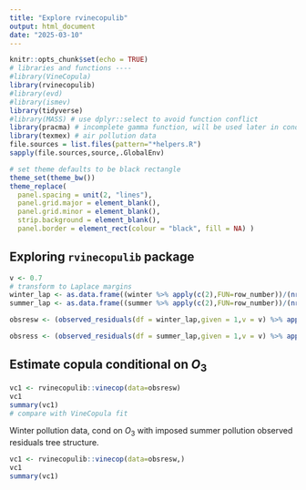 ```yaml
---
title: "Explore rvinecopulib"
output: html_document
date: "2025-03-10"
---
```


```r
knitr::opts_chunk$set(echo = TRUE)
# libraries and functions ----
#library(VineCopula)
library(rvinecopulib)
#library(evd)
#library(ismev)
library(tidyverse)
#library(MASS) # use dplyr::select to avoid function conflict
library(pracma) # incomplete gamma function, will be used later in cond.ext.model for modelling the residual margins
library(texmex) # air pollution data
file.sources = list.files(pattern="*helpers.R")
sapply(file.sources,source,.GlobalEnv)

# set theme defaults to be black rectangle
theme_set(theme_bw())
theme_replace(
  panel.spacing = unit(2, "lines"),
  panel.grid.major = element_blank(),
  panel.grid.minor = element_blank(),
  strip.background = element_blank(),
  panel.border = element_rect(colour = "black", fill = NA) )
```

## Exploring `rvinecopulib` package

```r
v <- 0.7
# transform to Laplace margins
winter_lap <- as.data.frame((winter %>% apply(c(2),FUN=row_number))/(nrow(winter)+1)) %>% apply(c(1,2),FUN=unif_laplace_pit) %>% as.data.frame()
summer_lap <- as.data.frame((summer %>% apply(c(2),FUN=row_number))/(nrow(summer)+1)) %>% apply(c(1,2),FUN=unif_laplace_pit) %>% as.data.frame()

obsresw <- (observed_residuals(df = winter_lap,given = 1,v = v) %>% apply(c(2),FUN=row_number))/(nrow(winter_lap)*(1-v)+1)

obsress <- (observed_residuals(df = summer_lap,given = 1,v = v) %>% apply(c(2),FUN=row_number))/(nrow(summer_lap)*(1-v)+1)

```

## Estimate copula conditional on $O_3$


```r
vc1 <- rvinecopulib::vinecop(data=obsresw)
vc1
summary(vc1)
# compare with VineCopula fit

```

Winter pollution data, cond on $O_3$ with imposed summer pollution observed residuals tree structure.

```r
vc1 <- rvinecopulib::vinecop(data=obsresw,)
vc1
summary(vc1)
```


